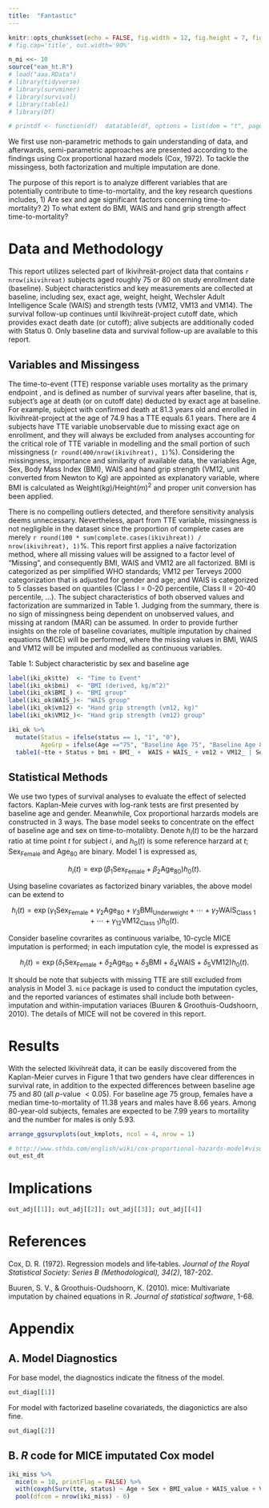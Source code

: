```yaml
---
title:  "Fantastic"
---
```


```r
knitr::opts_chunk$set(echo = FALSE, fig.width = 12, fig.height = 7, fig.show = 'hold')
# fig.cap='title', out.width='90%'

n_mi <<- 10
source("eam_ht.R")
# load("aaa.RData") 
# library(tidyverse)
# library(survminer)
# library(survival)
# library(table1)
# library(DT)

# printdf <- function(df)  datatable(df, options = list(dom = "t", pageLength = nrow(df)))
```


We first use non-parametric methods to gain understanding of data, and afterwards, semi-parametric approaches are presented according to the findings using Cox proportional hazard models (Cox, 1972). To tackle the missingess, both factorization and multiple imputation are done.

The purpose of this report is to analyze different variables that are potentially contribute to time-to-mortality, and the key research questions includes,
1)	Are sex and age significant factors concerning time-to-mortality?
2)	To what extent do BMI, WAIS and hand grip strength affect time-to-mortality?

# Data and Methodology

This report utilizes selected part of Ikivihreät-project data that contains `r nrow(ikivihreat)` subjects aged roughly 75 or 80 on study enrollment date (baseline). Subject characteristics and key measurements are collected at baseline, including sex, exact age, weight, height, Wechsler Adult Intelligence Scale (WAIS) and strength tests (VM12, VM13 and VM14). The survival follow-up continues until Ikivihreät-project cutoff date, which provides exact death date (or cutoff); alive subjects are additionally coded with Status 0. Only baseline data and survival follow-up are available to this report.

## Variables and Missingess

The time-to-event (TTE) response variable uses mortality as the primary endpoint , and is defined as number of survival years after baseline, that is, subject’s age at death (or on cutoff date) deducted by exact age at baseline. For example, subject with confirmed death at 81.3 years old and enrolled in Ikivihreät-project at the age of 74.9 has a TTE equals 6.1 years. There are 4 subjects have TTE variable unobservable due to missing exact age on enrollment, and they will always be excluded from analyses accounting for the critical role of TTE variable in modelling and the small portion of such missingness (`r round(400/nrow(ikivihreat), 1)`%). Considering the missingness, importance and similarity of available data, the variables Age, Sex, Body Mass Index (BMI), WAIS and hand grip strength (VM12, unit converted from Newton to Kg) are appointed as explanatory variable, where BMI is calculated as Weight$(kg)$/Height$(m)^2$ and proper unit conversion has been applied.
 
There is no compelling outliers detected, and therefore sensitivity analysis deems unnecessary. Nevertheless, apart from TTE variable, missingness is not negligible in the dataset since the proportion of complete cases are merely `r round(100 * sum(complete.cases(ikivihreat)) / nrow(ikivihreat), 1)`%. This report first applies a naïve factorization method, where all missing values will be assigned to a factor level of “Missing”, and consequently BMI, WAIS and VM12 are all factorized. BMI is categorized as per simplified WHO standards; VM12 per Terveys 2000 categorization that is adjusted for gender and age; and WAIS is categorized to 5 classes based on quantiles (Class I = 0-20 percentile, Class II = 20-40 percentile, …). The subject characteristics of both observed values and factorization are summarized in Table 1. Judging from the summary, there is no sign of missingness being dependent on unobserved values, and missing at random (MAR) can be assumed. In order to provide further insights on the role of baseline covariates, multiple imputation by chained equations (MICE) will be performed, where the missing values in BMI, WAIS and VM12 will be imputed and modelled as continuous variables. 

Table 1: Subject characteristic by sex and baseline age
```r
label(iki_ok$tte)  <- "Time to Event"
label(iki_ok$bmi)  <- "BMI (derived, kg/m^2)"
label(iki_ok$BMI_) <- "BMI group"
label(iki_ok$WAIS_)<- "WAIS group"
label(iki_ok$vm12) <- "Hand grip strength (vm12, kg)"
label(iki_ok$VM12_)<- "Hand grip strength (vm12) group"

iki_ok %>% 
  mutate(Status = ifelse(status == 1, "1", "0"),
         AgeGrp = ifelse(Age =="75", "Baseline Age 75", "Baseline Age 80")) %>%
  table1(~tte + Status + bmi + BMI_ +  WAIS + WAIS_ + vm12 + VM12_ | Sex * AgeGrp, data = .)
```

## Statistical Methods

We use two types of survival analyses to evaluate the effect of selected factors. Kaplan-Meie curves with log-rank tests are first presented by baseline age and gender. Meanwhile, Cox proportional harzards models are constructed in 3 ways. The base model seeks to concentrate on the effect of baseline age and sex on time-to-motalibty. Denote $h_i(t)$ to be the harzard ratio at time point $t$ for subject $i$, and $h_0(t)$ is some reference harzard at $t$; $\text{Sex}_\text{Female}$ and $\text{Age}_\text{80}$ are binary. Model 1 is expressed as,

$$
h_i(t) = \exp(\beta_1 \text{Sex}_\text{Female} + \beta_2 \text{Age}_\text{80}) h_0 (t).
$$

Using baseline covariates as factorized binary variables, the above model can be extend to

$$
h_i(t) = \exp(\gamma_1 \text{Sex}_\text{Female} + \gamma_2 \text{Age}_\text{80} + \gamma_3 \text{BMI}_\text{Underweight} + \cdots + \gamma_{7} \text{WAIS}_\text{Class 1} + \cdots +\gamma_{12} \text{VM12}_\text{Class 1}) h_0 (t) .
$$

Consider baseline covrarites as continuous varialbe, 10-cycle MICE imputation is performed; in each imputation cyle, the model is expressed as 

$$
h_i(t) = \exp(\delta_1 \text{Sex}_\text{Female} + \delta_2 \text{Age}_\text{80} + \delta_3 \text{BMI} + \delta_{4} \text{WAIS} +\delta_5 \text{VM12}) h_0 (t) .
$$

It should be note that subjects with missing TTE are still excluded from analysis in Model 3. `mice` package is used to conduct the imputation cycles, and the reported variances of estimates shall include both between-imputation and within-imputation variaces (Buuren & Groothuis-Oudshoorn, 2010). The details of MICE will not be covered in this report.

# Results

With the selected Ikivihreät data, it can be easily discovered from the Kaplan-Meier curves in Figure 1 that two genders have clear differences in survival rate, in addition to the expected differences between baseline age 75 and 80 (all $p$-value $< 0.05$). For baseline age 75 group, females have a median time-to-mortality of 11.38 years and males have 8.66 years. Among 80-year-old subjects, females are expected to be 7.99 years to mortaility and the number for males is only 5.93.

```r
arrange_ggsurvplots(out_kmplots, ncol = 4, nrow = 1)
```


```r
# http://www.sthda.com/english/wiki/cox-proportional-hazards-model#visualizing-the-estimated-distribution-of-survival-times
out_est_dt
```

# Implications

```r
out_adj[[1]]; out_adj[[2]]; out_adj[[3]]; out_adj[[4]]
```

# References

Cox, D. R. (1972). Regression models and life‐tables. _Journal of the Royal Statistical Society: Series B (Methodological), 34(2)_, 187-202.

Buuren, S. V., & Groothuis-Oudshoorn, K. (2010). mice: Multivariate imputation by chained equations in R. _Journal of statistical software_, 1-68.


# Appendix

## A. Model Diagnostics

For base model, the diagnostics indicate the fitness of the model.

```r
out_diag[[1]]
```

For model with factorized baseline covariateds, the diagonictics are also fine.

```r
out_diag[[2]]
```

## B. _R_ code for MICE imputated Cox model

```r
iki_miss %>% 
  mice(m = 10, printFlag = FALSE) %>%
  with(coxph(Surv(tte, status) ~ Age + Sex + BMI_value + WAIS_value + VM12_value)) %>%
  pool(dfcom = nrow(iki_miss) - 6)
```